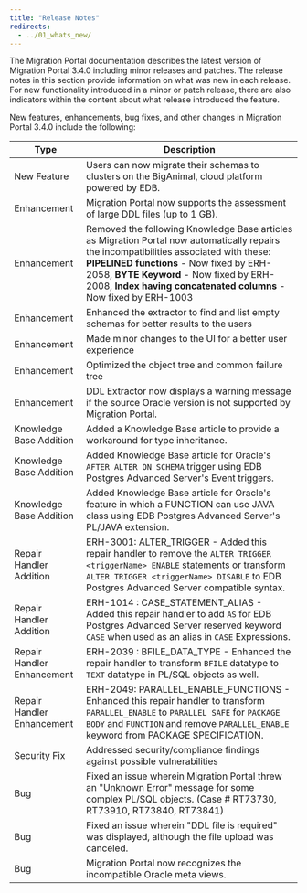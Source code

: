 ```yaml
---
title: "Release Notes"
redirects:
  - ../01_whats_new/
---
```


The Migration Portal documentation describes the latest version of Migration Portal 3.4.0 including minor releases and patches. The release notes in this section provide information on what was new in each release. For new functionality introduced in a minor or patch release, there are also indicators within the content about what release introduced the feature.

New features, enhancements, bug fixes, and other changes in Migration Portal 3.4.0 include the following:

| Type | Description |
| ---- |------------ |
| New Feature | Users can now migrate their schemas to clusters on the BigAnimal, cloud platform powered by EDB.|
| Enhancement | Migration Portal now supports the assessment of large DDL files (up to 1 GB).|
| Enhancement | Removed the following Knowledge Base articles as Migration Portal now automatically repairs the incompatibilities associated with these: **PIPELINED functions** - Now fixed by ERH-2058, **BYTE Keyword** - Now fixed by ERH-2008, **Index having concatenated columns** - Now fixed by ERH-1003|
| Enhancement | Enhanced the extractor to find and list empty schemas for better results to the users|
| Enhancement | Made minor changes to the UI for a better user experience|
| Enhancement | Optimized the object tree and common failure tree|
| Enhancement | DDL Extractor now displays a warning message if the source Oracle version is not supported by Migration Portal.|
| Knowledge Base Addition| Added a Knowledge Base article to provide a workaround for type inheritance.|
| Knowledge Base Addition| Added Knowledge Base article for Oracle's `AFTER ALTER ON SCHEMA` trigger using EDB Postgres Advanced Server's Event triggers.|
| Knowledge Base Addition| Added Knowledge Base article for Oracle's feature in which a FUNCTION can use JAVA class using EDB Postgres Advanced Server's PL/JAVA extension.|
| Repair Handler Addition| ERH-3001: ALTER_TRIGGER - Added this repair handler to remove the  `ALTER TRIGGER <triggerName> ENABLE` statements or transform `ALTER TRIGGER <triggerName> DISABLE`  to EDB Postgres Advanced Server compatible syntax.|
| Repair Handler Addition| ERH-1014 : CASE_STATEMENT_ALIAS - Added this repair handler to add `AS` for EDB Postgres Advanced Server reserved keyword `CASE` when used as an alias in `CASE` Expressions.|
| Repair Handler Enhancement| ERH-2039 : BFILE_DATA_TYPE - Enhanced the repair handler to transform `BFILE` datatype to `TEXT` datatype in PL/SQL objects as well.|
| Repair Handler Enhancement| ERH-2049: PARALLEL_ENABLE_FUNCTIONS - Enhanced this repair handler to transform `PARALLEL_ENABLE` to `PARALLEL SAFE` for `PACKAGE BODY` and `FUNCTION` and remove `PARALLEL_ENABLE` keyword from PACKAGE SPECIFICATION.|
| Security Fix| Addressed security/compliance findings against possible vulnerabilities|
|Bug| Fixed an issue wherein Migration Portal threw an "Unknown Error" message for some complex PL/SQL objects. (Case # RT73730, RT73910, RT73840, RT73841)|
|Bug| Fixed an issue wherein "DDL file is required" was displayed, although the file upload was canceled.|
|Bug| Migration Portal now recognizes the incompatible Oracle meta views.|